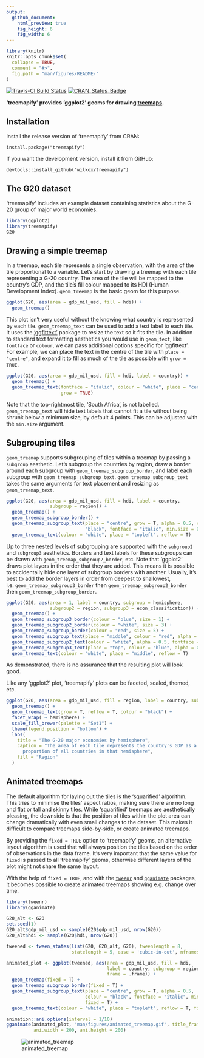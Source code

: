 ```yaml
---
output: 
  github_document:
    html_preview: true
    fig_height: 6
    fig_width: 6
---
```


```r
library(knitr)
knitr::opts_chunk$set(
  collapse = TRUE,
  comment = "#>",
  fig.path = "man/figures/README-"
)
```

[![Travis-CI Build Status](https://travis-ci.org/wilkox/treemapify.svg?branch=master)](https://travis-ci.org/wilkox/treemapify)
[![CRAN_Status_Badge](http://www.r-pkg.org/badges/version/treemapify)](https://cran.r-project.org/package=treemapify)

**'treemapify' provides 'ggplot2' geoms for drawing [treemaps](http://en.wikipedia.org/wiki/Treemap).**

## Installation

Install the release version of 'treemapify' from CRAN:

`install.package("treemapify")`

If you want the development version, install it from GitHub:

`devtools::install_github("wilkox/treemapify")`

## The G20 dataset

'treemapify' includes an example dataset containing statistics about the G-20
group of major world economies.

```r
library(ggplot2)
library(treemapify)
G20
```

## Drawing a simple treemap

In a treemap, each tile represents a single observation, with the area of the
tile proportional to a variable. Let's start by drawing a treemap with each tile
representing a G-20 country. The area of the tile will be mapped to the
country's GDP, and the tile's fill colour mapped to its HDI (Human Development
Index). `geom_treemap` is the basic geom for this purpose.

```r
ggplot(G20, aes(area = gdp_mil_usd, fill = hdi)) +
  geom_treemap()
```

This plot isn't very useful without the knowing what country is represented by
each tile. `geom_treemap_text` can be used to add a text label to each tile. It
uses the ['ggfittext'](https://github.com/wilkox/ggfittext) package to resize
the text so it fits the tile. In addition to standard text formatting aesthetics
you would use in `geom_text`, like `fontface` or `colour`, we can pass
additional options specific for 'ggfittext'. For example, we can place the text
in the centre of the tile with `place = "centre"`, and expand it to fill as much
of the tile as possible with `grow = TRUE`.

```r
ggplot(G20, aes(area = gdp_mil_usd, fill = hdi, label = country)) +
  geom_treemap() +
  geom_treemap_text(fontface = "italic", colour = "white", place = "centre",
                    grow = TRUE)
```

Note that the top-rightmost tile, 'South Africa', is not labelled. `geom_treemap_text`
will hide text labels that cannot fit a tile without being shrunk below a
minimum size, by default 4 points. This can be adjusted with the `min.size`
argument.

## Subgrouping tiles

`geom_treemap` supports subgrouping of tiles within a treemap by passing a
`subgroup` aesthetic. Let's subgroup the countries by region, draw a border
around each subgroup with `geom_treemap_subgroup_border`, and label each
subgroup with `geom_treemap_subgroup_text`. `geom_treemap_subgroup_text` takes
the same arguments for text placement and resizing as `geom_treemap_text`.

```r
ggplot(G20, aes(area = gdp_mil_usd, fill = hdi, label = country,
                subgroup = region)) +
  geom_treemap() +
  geom_treemap_subgroup_border() +
  geom_treemap_subgroup_text(place = "centre", grow = T, alpha = 0.5, colour =
                             "black", fontface = "italic", min.size = 0) +
  geom_treemap_text(colour = "white", place = "topleft", reflow = T)
```

Up to three nested levels of subgrouping are supported with the `subgroup2` and `subgroup3` aesthetics. Borders and text labels for these subgroups can be drawn with `geom_treemap_subgroup2_border`, etc. Note that 'ggplot2' draws plot layers in the order that they are added. This means it is possible to accidentally hide one layer of subgroup borders with another. Usually, it's best to add the border layers in order from deepest to shallowest, i.e. `geom_treemap_subgroup3_border` then `geom_treemap_subgroup2_border` then `geom_treemap_subgroup_border`.

```r
ggplot(G20, aes(area = 1, label = country, subgroup = hemisphere,
                subgroup2 = region, subgroup3 = econ_classification)) +
  geom_treemap() +
  geom_treemap_subgroup3_border(colour = "blue", size = 1) +
  geom_treemap_subgroup2_border(colour = "white", size = 3) +
  geom_treemap_subgroup_border(colour = "red", size = 5) +
  geom_treemap_subgroup_text(place = "middle", colour = "red", alpha = 0.5, grow = T) +
  geom_treemap_subgroup2_text(colour = "white", alpha = 0.5, fontface = "italic") +
  geom_treemap_subgroup3_text(place = "top", colour = "blue", alpha = 0.5) +
  geom_treemap_text(colour = "white", place = "middle", reflow = T)
```

As demonstrated, there is no assurance that the resulting plot will look good.

Like any 'ggplot2' plot, 'treemapify' plots can be faceted, scaled, themed, etc.

```r
ggplot(G20, aes(area = gdp_mil_usd, fill = region, label = country, subgroup = region)) +
  geom_treemap() +
  geom_treemap_text(grow = T, reflow = T, colour = "black") +
  facet_wrap( ~ hemisphere) +
  scale_fill_brewer(palette = "Set1") +
  theme(legend.position = "bottom") +
  labs(
    title = "The G-20 major economies by hemisphere",
    caption = "The area of each tile represents the country's GDP as a
      proportion of all countries in that hemisphere",
    fill = "Region"
  )
```

## Animated treemaps

The default algorithm for laying out the tiles is the 'squarified' algorithm.
This tries to minimise the tiles' aspect ratios, making sure there are no long
and flat or tall and skinny tiles. While 'squarified' treemaps are aesthetically
pleasing, the downside is that the position of tiles within the plot area can
change dramatically with even small changes to the dataset. This makes it
difficult to compare treemaps side-by-side, or create animated treemaps.

By providing the `fixed = TRUE` option to 'treemapify' geoms, an alternative
layout algorithm is used that will always position the tiles based on the order
of observations in the data frame. It's very important that the same value for
`fixed` is passed to all 'treemapify' geoms, otherwise different layers of the
plot might not share the same layout.

With the help of `fixed = TRUE`, and with the 
[`tweenr`](https://github.com/thomasp85/tweenr) and
[`gganimate`](https://github.com/dgrtwo/gganimate) packages, it becomes possible
to create animated treemaps showing e.g. change over time.

```r
library(tweenr)
library(gganimate)

G20_alt <- G20
set.seed(1)
G20_alt$gdp_mil_usd <- sample(G20$gdp_mil_usd, nrow(G20))
G20_alt$hdi <- sample(G20$hdi, nrow(G20))

tweened <- tween_states(list(G20, G20_alt, G20), tweenlength = 8,
                        statelength = 5, ease = 'cubic-in-out', nframes = 31)

animated_plot <- ggplot(tweened, aes(area = gdp_mil_usd, fill = hdi,
                                     label = country, subgroup = region,
                                     frame = .frame)) +
  geom_treemap(fixed = T) +
  geom_treemap_subgroup_border(fixed = T) +
  geom_treemap_subgroup_text(place = "centre", grow = T, alpha = 0.5,
                             colour = "black", fontface = "italic", min.size = 0,
                             fixed = T) +
  geom_treemap_text(colour = "white", place = "topleft", reflow = T, fixed = T)

animation::ani.options(interval = 1/10)
gganimate(animated_plot, "man/figures/animated_treemap.gif", title_frame = F,
          ani.width = 200, ani.height = 200)
```

![animated_treemap](man/figures/animated_treemap.gif)

